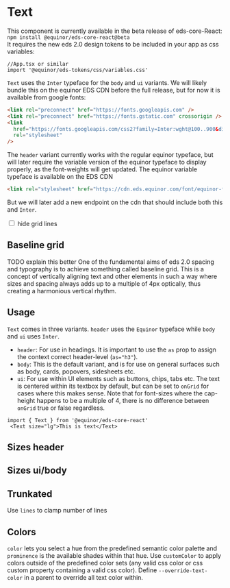 
<Meta of={ComponentStories} />

# Text
This component is currently available in the beta release of eds-core-React: <br />
`npm install @equinor/eds-core-react@beta` <br />
It requires the new eds 2.0 design tokens to be included in your app as css variables:
```tsx
//App.tsx or similar
import '@equinor/eds-tokens/css/variables.css'
```
`Text` uses the `Inter` typeface for the `body` and `ui` variants.  We will likely bundle this on the equinor EDS CDN before the full release, but for now it is available from google fonts:
```html
<link rel="preconnect" href="https://fonts.googleapis.com" />
<link rel="preconnect" href="https://fonts.gstatic.com" crossorigin />
<link
  href="https://fonts.googleapis.com/css2?family=Inter:wght@100..900&display=swap"
  rel="stylesheet"
/>
```
The `header` variant currently works with the regular equinor typeface, but will later require the variable version of the equinor typeface to display properly, as the font-weights will get updated.
The equinor variable typeface is available on the EDS CDN
```html
<link rel="stylesheet" href="https://cdn.eds.equinor.com/font/equinor-font-vf.css" />
```
But we will later add a new endpoint on the cdn that should include both this and `Inter`.

<label className="hide-grid-lines">
  <input className="hide-grid-lines__input" type="checkbox" />
  <Text className="sb-unstyled">hide grid lines</Text>
</label>
<Primary />
<Controls />

## Baseline grid
TODO explain this better
One of the fundamental aims of eds 2.0 spacing and typography is to achieve something called baseline grid. This is a concept of vertically aligning text and other elements in such a way where sizes and spacing always adds up to a multiple of 4px optically, thus creating a harmonious vertical rhythm.

## Usage
`Text` comes in three variants. `header` uses the `Equinor` typeface while `body` and `ui` uses `Inter`.
- `header`: For use in headings. It is important to use the `as` prop to assign the context correct header-level (`as="h3"`).
- `body`: This is the default variant, and is for use on general surfaces such as body, cards, popovers, sidesheets etc.
- `ui`: For use within UI elements such as buttons, chips, tabs etc. The text is centered within its textbox by default, but can be set to `onGrid` for cases where this makes sense. Note that for font-sizes where the cap-height happens to be a multiple of 4, there is no difference between `onGrid` true or false regardless.


```tsx
import { Text } from '@equinor/eds-core-react'
 <Text size="lg">This is text</Text>
```
<Canvas of={ComponentStories.Demo} />

## Sizes header

<Canvas of={ComponentStories.SizesHeader} />

## Sizes ui/body

<Canvas of={ComponentStories.Sizes} />

## Trunkated
Use `lines` to clamp number of lines  
<Canvas of={ComponentStories.Trunkated} />

## Colors
`color` lets you select a hue from the predefined semantic color palette and `prominence` is the available shades within that hue. Use `customColor` to apply colors outside of the predefined color sets (any valid css color or css custom property containing a valid css color). Define `--override-text-color` in a parent to override all text color within.
<Canvas of={ComponentStories.Colors} />
